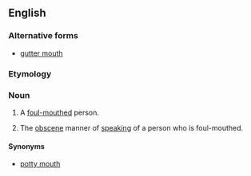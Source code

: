 {{also|gutter mouth}}
==English==

===Alternative forms===
* [[gutter mouth]]

===Etymology===
{{compound|en|gutter|mouth}}

===Noun===
{{en-noun}}

# {{lb|en|informal}} A [[foul-mouthed]] person.
# {{lb|en|informal}} The [[obscene]] manner of [[speaking]] of a person who is foul-mouthed.

====Synonyms====
* [[potty mouth]]